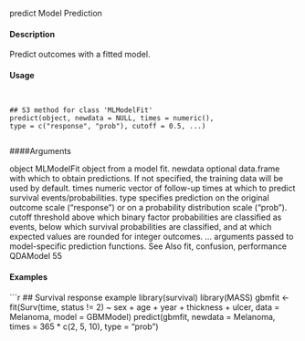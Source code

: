 predict Model Prediction

#### Description

Predict outcomes with a fitted model.

#### Usage
<pre><code>

## S3 method for class 'MLModelFit'
predict(object, newdata = NULL, times = numeric(),
type = c("response", "prob"), cutoff = 0.5, ...)

</code></pre>
####Arguments

object MLModelFit object from a model fit.
newdata optional data.frame with which to obtain predictions. If not specified, the
training data will be used by default.
times numeric vector of follow-up times at which to predict survival events/probabilities.
type specifies prediction on the original outcome scale ("response") or on a probability
distribution scale ("prob").
cutoff threshold above which binary factor probabilities are classified as events, below
which survival probabilities are classified, and at which expected values are
rounded for integer outcomes.
... arguments passed to model-specific prediction functions.
See Also
fit, confusion, performance
QDAModel 55

#### Examples
```r

## Survival response example
library(survival)
library(MASS)
gbmfit <- fit(Surv(time, status != 2) ~ sex + age + year + thickness + ulcer,
data = Melanoma, model = GBMModel)
predict(gbmfit, newdata = Melanoma, times = 365 * c(2, 5, 10), type = "prob")
